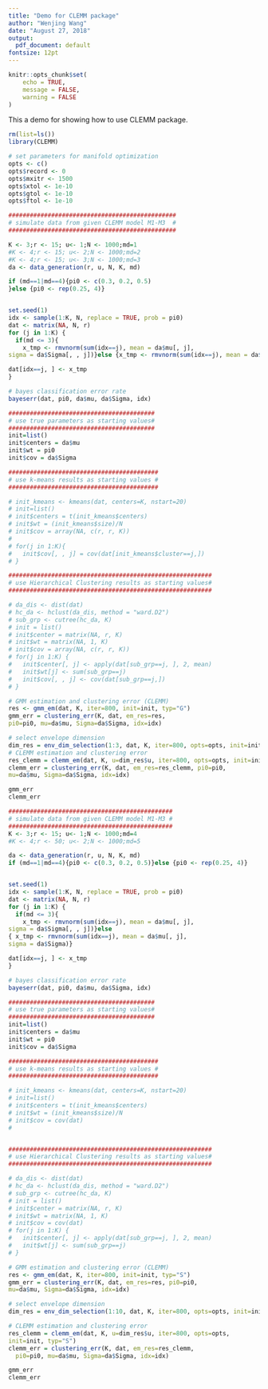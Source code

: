 ```yaml
---
title: "Demo for CLEMM package"
author: "Wenjing Wang"
date: "August 27, 2018"
output:
  pdf_document: default
fontsize: 12pt
---
```


```r
knitr::opts_chunk$set(
	echo = TRUE,
	message = FALSE,
	warning = FALSE
)
```

This a demo for showing how to use CLEMM package.

```r
rm(list=ls())
library(CLEMM)
```

```r
# set parameters for manifold optimization
opts <- c()
opts$record <- 0
opts$mxitr <- 1500
opts$xtol <- 1e-10
opts$gtol <- 1e-10
opts$ftol <- 1e-10

###############################################
# simulate data from given CLEMM model M1-M3  #
###############################################

K <- 3;r <- 15; u<- 1;N <- 1000;md=1
#K <- 4;r <- 15; u<- 2;N <- 1000;md=2
#K <- 4;r <- 15; u<- 3;N <- 1000;md=3
da <- data_generation(r, u, N, K, md)

if (md==1|md==4){pi0 <- c(0.3, 0.2, 0.5)
}else {pi0 <- rep(0.25, 4)}


set.seed(1)
idx <- sample(1:K, N, replace = TRUE, prob = pi0)
dat <- matrix(NA, N, r)
for (j in 1:K) {
  if(md <= 3){
    x_tmp <- rmvnorm(sum(idx==j), mean = da$mu[, j], 
sigma = da$Sigma[, , j])}else {x_tmp <- rmvnorm(sum(idx==j), mean = da$mu[, j],         sigma = da$Sigma)}

dat[idx==j, ] <- x_tmp
}

# bayes classification error rate
bayeserr(dat, pi0, da$mu, da$Sigma, idx)
```


```r
#########################################
# use true parameters as starting values#
#########################################
init=list()
init$centers = da$mu
init$wt = pi0
init$cov = da$Sigma

##########################################
# use k-means results as starting values #
##########################################

# init_kmeans <- kmeans(dat, centers=K, nstart=20)
# init=list()
# init$centers = t(init_kmeans$centers)
# init$wt = (init_kmeans$size)/N
# init$cov = array(NA, c(r, r, K))
# 
# for(j in 1:K){
#   init$cov[, , j] = cov(dat[init_kmeans$cluster==j,])
# }

#########################################################
# use Hierarchical Clustering results as starting values#
#########################################################

# da_dis <- dist(dat)
# hc_da <- hclust(da_dis, method = "ward.D2")
# sub_grp <- cutree(hc_da, K)
# init = list()
# init$center = matrix(NA, r, K)
# init$wt = matrix(NA, 1, K)
# init$cov = array(NA, c(r, r, K))
# for(j in 1:K) {
#   init$center[, j] <- apply(dat[sub_grp==j, ], 2, mean)
#   init$wt[j] <- sum(sub_grp==j)
#   init$cov[, , j] <- cov(dat[sub_grp==j,])
# }
```

```r
# GMM estimation and clustering error (CLEMM)
res <- gmm_em(dat, K, iter=800, init=init, typ="G")
gmm_err = clustering_err(K, dat, em_res=res,
pi0=pi0, mu=da$mu, Sigma=da$Sigma, idx=idx)

# select envelope dimension 
dim_res = env_dim_selection(1:3, dat, K, iter=800, opts=opts, init=init)
# CLEMM estimation and clustering error
res_clemm = clemm_em(dat, K, u=dim_res$u, iter=800, opts=opts, init=init)
clemm_err = clustering_err(K, dat, em_res=res_clemm, pi0=pi0, 
mu=da$mu, Sigma=da$Sigma, idx=idx)

```

```r
gmm_err
clemm_err
```

```r
##############################################
# simulate data from given CLEMM model M1-M3 #
##############################################
K <- 3;r <- 15; u<- 1;N <- 1000;md=4
#K <- 4;r <- 50; u<- 2;N <- 1000;md=5

da <- data_generation(r, u, N, K, md)
if (md==1|md==4){pi0 <- c(0.3, 0.2, 0.5)}else {pi0 <- rep(0.25, 4)}


set.seed(1)
idx <- sample(1:K, N, replace = TRUE, prob = pi0)
dat <- matrix(NA, N, r)
for (j in 1:K) {
  if(md <= 3){
    x_tmp <- rmvnorm(sum(idx==j), mean = da$mu[, j], 
sigma = da$Sigma[, , j])}else
{ x_tmp <- rmvnorm(sum(idx==j), mean = da$mu[, j], 
sigma = da$Sigma)}

dat[idx==j, ] <- x_tmp
}

# bayes classification error rate
bayeserr(dat, pi0, da$mu, da$Sigma, idx)

#########################################
# use true parameters as starting values#
#########################################
init=list()
init$centers = da$mu
init$wt = pi0
init$cov = da$Sigma

##########################################
# use k-means results as starting values #
##########################################

# init_kmeans <- kmeans(dat, centers=K, nstart=20)
# init=list()
# init$centers = t(init_kmeans$centers)
# init$wt = (init_kmeans$size)/N
# init$cov = cov(dat)
# 


#########################################################
# use Hierarchical Clustering results as starting values#
#########################################################

# da_dis <- dist(dat)
# hc_da <- hclust(da_dis, method = "ward.D2")
# sub_grp <- cutree(hc_da, K)
# init = list()
# init$center = matrix(NA, r, K)
# init$wt = matrix(NA, 1, K)
# init$cov = cov(dat)
# for(j in 1:K) {
#   init$center[, j] <- apply(dat[sub_grp==j, ], 2, mean)
#   init$wt[j] <- sum(sub_grp==j)
# }

# GMM estimation and clustering error (CLEMM)
res <- gmm_em(dat, K, iter=800, init=init, typ="S")
gmm_err = clustering_err(K, dat, em_res=res, pi0=pi0, 
mu=da$mu, Sigma=da$Sigma, idx=idx)

# select envelope dimension 
dim_res = env_dim_selection(1:10, dat, K, iter=800, opts=opts, init=init, typ="S")

# CLEMM estimation and clustering error
res_clemm = clemm_em(dat, K, u=dim_res$u, iter=800, opts=opts, 
init=init, typ="S")
clemm_err = clustering_err(K, dat, em_res=res_clemm, 
  pi0=pi0, mu=da$mu, Sigma=da$Sigma, idx=idx)
```

```r
gmm_err
clemm_err
```
